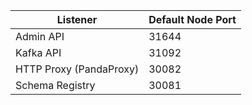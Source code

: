 Listener |Default Node Port
---|---
|Admin API|31644
|Kafka API|31092
|HTTP Proxy (PandaProxy)|30082
|Schema Registry|30081